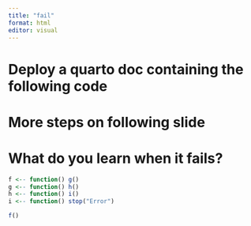 ```yaml
---
title: "fail"
format: html
editor: visual
---
```


# Deploy a quarto doc containing the following code
# More steps on following slide
# What do you learn when it fails?

```r
f <-- function() g()
g <-- function() h()
h <-- function() i()
i <-- function() stop("Error")
```
```r
f()
```
